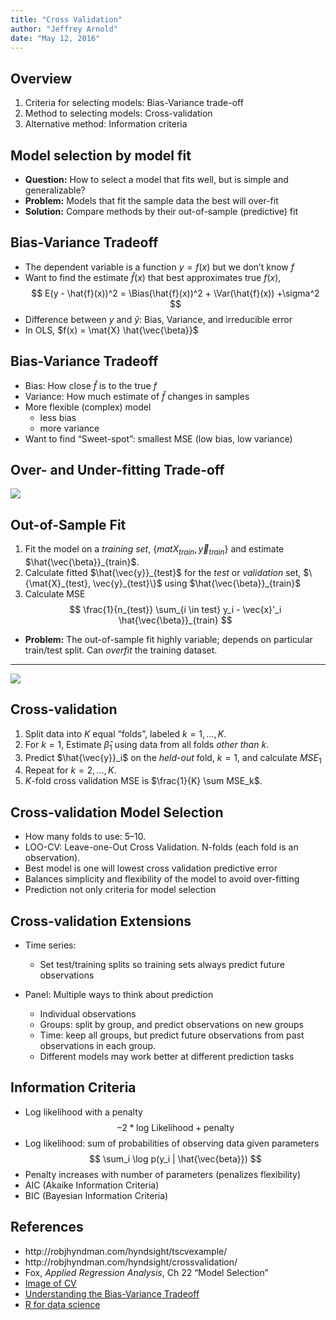 ```yaml
---
title: "Cross Validation"
author: "Jeffrey Arnold"
date: "May 12, 2016"
---
```


## Overview

1. Criteria for selecting models: Bias-Variance trade-off
2. Method to selecting models: Cross-validation
3. Alternative method: Information criteria

## Model selection by model fit

- **Question:** How to select a model that fits well, but is simple and generalizable?
- **Problem:** Models that fit the sample data the best will over-fit
- **Solution:** Compare methods by their out-of-sample (predictive) fit


## Bias-Variance Tradeoff

- The dependent variable is a function $y = f(x)$ but we don't know $f$
- Want to find the estimate $\hat{f}(x)$ that best approximates true $f(x)$,
    $$
    E(y - \hat{f}(x))^2 = \Bias(\hat{f}(x))^2 + \Var(\hat{f}(x)) +\sigma^2
    $$
- Difference between $y$ and $\hat{y}$:  Bias, Variance, and irreducible error
- In OLS, $f(x) = \mat{X} \hat{\vec{\beta}}$

## Bias-Variance Tradeoff

- Bias: How close $\hat{f}$ is to the true $f$
- Variance: How much estimate of $\hat{f}$ changes in samples
- More flexible (complex) model
    - less bias
    - more variance
- Want to find "Sweet-spot": smallest MSE (low bias, low variance)

## Over- and Under-fitting Trade-off

![](../img/biasvariance.png)

## Out-of-Sample Fit

1. Fit the model on a *training set*, $\{mat{X}_{train}, \vec{y}_{train}\}$ and estimate $\hat{\vec{\beta}}_{train}$.
2. Calculate fitted $\hat{\vec{y}}_{test}$ for the *test* or *validation* set, $\{\mat{X}_{test}, \vec{y}_{test}\}$ using $\hat{\vec{\beta}}_{train}$
3. Calculate MSE
  $$
  \frac{1}{n_{test}} \sum_{i \in test} y_i - \vec{x}'_i \hat{\vec{\beta}}_{train}
  $$

- **Problem:** The out-of-sample fit highly variable; depends on particular train/test split. Can *overfit* the training dataset.

* * *

![](../img/crAHo.jpg)

## Cross-validation

1. Split data into $K$ equal "folds", labeled $k = 1, \dots, K$.
2. For $k = 1$, Estimate $\hat{\beta}_1$ using data from all folds *other than* $k$.
2. Predict $\hat{\vec{y}}_i$ on the *held-out* fold, $k = 1$, and calculate $MSE_1$
3. Repeat for $k = 2, \dots, K$.
4. $K$-fold cross validation MSE is $\frac{1}{K} \sum MSE_k$.

## Cross-validation Model Selection

- How many folds to use: 5--10.
- LOO-CV: Leave-one-Out Cross Validation. N-folds (each fold is an observation).
- Best model is one will lowest cross validation predictive error
- Balances simplicity and flexibility of the model to avoid over-fitting
- Prediction not only criteria for model selection

## Cross-validation Extensions

- Time series:

  - Set test/training splits so training sets always predict future observations

- Panel: Multiple ways to think about prediction

  - Individual observations
  - Groups: split by group, and predict observations on new groups
  - Time: keep all groups, but predict future observations from past observations in each group.
  - Different models may work better at different prediction tasks


## Information Criteria

- Log likelihood with a penalty
  $$
  - 2 * \text{log Likelihood} + \text{penalty}
  $$
- Log likelihood: sum of probabilities of observing data given parameters
  $$
  \sum_i \log p(y_i | \hat{\vec{beta}})
  $$
- Penalty increases with number of parameters (penalizes flexibility)
- AIC (Akaike Information Criteria)
- BIC (Bayesian Information Criteria)


## References

- http://robjhyndman.com/hyndsight/tscvexample/
- http://robjhyndman.com/hyndsight/crossvalidation/
- Fox, *Applied Regression Analysis*, Ch 22 "Model Selection"
- [Image of CV](http://tex.stackexchange.com/questions/154110/can-i-draw-shapes-and-align-them-as-a-matrix-or-a-table-using-tikz)
- [Understanding the Bias-Variance Tradeoff](http://scott.fortmann-roe.com/docs/BiasVariance.html)
- [R for data science](http://r4ds.had.co.nz/model-assess.html)
